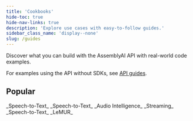 ```yaml
---
title: 'Cookbooks'
hide-toc: true
hide-nav-links: true
description: 'Explore use cases with easy-to-follow guides.'
sidebar_class_name: 'display--none'
slug: /guides
---
```


  Discover what you can build with the AssemblyAI API with real-world code
  examples.

For examples using the API without SDKs, see [API guides](#api-guides).


## **Popular**

<CardGroup cols={3}>
<Card
  title="How to Transcribe YouTube Videos"
  href="https://github.com/AssemblyAI/cookbook/blob/master/core-transcription/transcribe_youtube_videos.ipynb"
>
_Speech-to-Text_
</Card>
<Card
  title="How to Generate Subtitles for Videos"
  href="https://github.com/AssemblyAI/cookbook/blob/master/core-transcription/subtitles.ipynb"
>
_Speech-to-Text_
</Card>
<Card
  title="Identify Speakers in Audio Recordings"
  href="https://github.com/AssemblyAI/cookbook/blob/master/audio-intelligence/speaker_labels.ipynb"
>
_Audio Intelligence_
</Card>
<Card
  title="Use LeMUR with Streaming Speech-to-Text"
  href="https://github.com/AssemblyAI/cookbook/blob/master/streaming-stt/real_time_lemur.ipynb"
>
_Streaming_
</Card>
<Card
  title="Create Summarized Chapters from Podcasts"
  href="https://github.com/AssemblyAI/cookbook/blob/master/audio-intelligence/auto_chapters.ipynb"
>
_Speech-to-Text_
</Card>
<Card
  title="Use LeMUR to Boost Custom Vocabulary List"
  href="https://github.com/AssemblyAI/cookbook/blob/master/lemur/custom-vocab-lemur.ipynb"
>
_LeMUR_
</Card>
</CardGroup>






